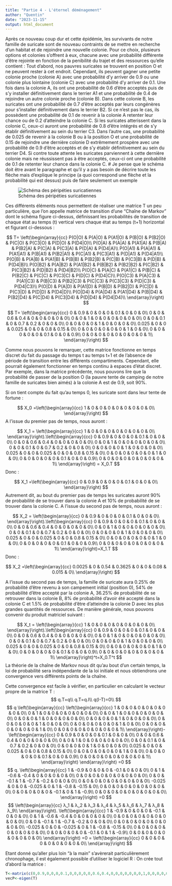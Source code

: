 ---
title: "Partie 4 - L'éternel déménagement"
author: "Quentin"
date: "2023-11-15"
output: html_document
---

Après ce nouveau coup dur et cette épidémie, les survivants de notre famille de suricate sont de nouveau contraints de se mettre en recherche d'un habitat et de rejoindre une nouvelle colonie. Pour ce choix, plusieurs options et colonies s'offrent à eux, chacune avec une probabilité différente d'être rejointe en fonction de la penibilité du trajet et des ressources qu'elle contient :
Tout d'abord, nos pauvres suricates se trouvent en position O et ne peuvent rester à cet endroit. Cependant, ils peuvent gagner une petite colonie proche (colonie A) avec une probabilité d'y arriver de 0.9 ou une colonie plus lointaine (colonie C) avec une probabilité d'y arriver de 0.1. 
Une fois dans la colonie A, ils ont une probabilité de 0.6 d'être acceptés puis de s'y installer définitivement dans le terrier A1 et une probabilité de 0.4 de rejoindre un autre colonie proche (colonie B). 
Dans cette colonie B, les suricates ont une probabilité de 0.7 d'être acceptés par leurs congénères pour s'installer définitivement dans le terrier B2. Si ce n'est pas le cas, ils possèdent une probabilité de 0.1 de revenir à la colonie A retenter leur chance ou de 0.2 d'atteindre la colonie C.
Si les suricates atterissent dans la colonie C, ceux-ci auront une probabilité de 0.8 d'être intégrés et de s'y établir définitivement au sein du terrier C3. Dans l'autre cas, une probabilité de 0.025 de revenir à la colonie B ou à la position O et une probabilité de 0.15 de rejoindre une dernière colonie D extrêmement prospère avec une probabilité de 0.9 d'être acceptés et de s'y établir définitivement au sein du terrier D4. 
Si contre toute attente les suricates parviennent à cette dernière colonie mais ne réussissent pas à être acceptés, ceux-ci ont une probabilité de 0.1 de retenter leur chance dans la colonie C. # Je pense que le schéma doit être avant le paragraphe et qu'il y a pas besoin de décrire toute les flèche mais d'explique le principe (a quoi correspond une flèche et la probabilité qui est dessus) puis de faire seulement un exemple

![Schéma des péripéties suricatiennes](C:/Users/qlamb/Documents/R/Schema_suricates.png)


Ces différents éléments nous permettent de réaliser une matrice T un peu particulière, que l'on appelle matrice de transition d'une "Chaîne de Markov" dont le schéma figure ci-dessus, définissant les probabilités de transition de chaque état au temps (t) vertical vers chaque état au temps (t+1) horizontal et figurant ci-dessous : 

$$
T=
\left(\begin{array}{cc} 
P(O|O) & P(A|O) & P(A1|O) & P(B|O) & P(B2|O) & P(C|O) & P(C3|O) & P(D|O) & P(D4|O)\\
P(O|A) & P(A|A) & P(A1|A) & P(B|A) & P(B2|A) & P(C|A) & P(C3|A) & P(D|A) & P(D4|A)\\
P(O|A1) & P(A|A1) & P(A1|A1) & P(B|A1) & P(B2|A1) & P(C|A1) & P(C3|A1) & P(D|A1) & P(D4|A1)\\
P(O|B) & P(A|B) & P(A1|B) & P(B|B) & P(B2|B) & P(C|B) & P(C3|B) & P(D|B) & P(D4|B)\\
P(O|B2) & P(A|B2) & P(A1|B2) & P(B|B2) & P(B2|B2) & P(C|B2) & P(C3|B2) & P(D|B2) & P(D4|B2)\\
P(O|C) & P(A|C) & P(A1|C) & P(B|C) & P(B2|C) & P(C|C) & P(C3|C) & P(D|C) & P(D4|C)\\
P(O|C3) & P(A|C3) & P(A1|C3) & P(B|C3) & P(B2|C3) & P(C|C3) & P(C3|C3) & P(D|C3) & P(D4|C3)\\
P(O|D) & P(A|D) & P(A1|D) & P(B|D) & P(B2|D) & P(C|D) & P(C3|D) & P(D|D) & P(D4|D)\\
P(O|D4) & P(A|D4) & P(A1|D4) & P(B|D4) & P(B2|D4) & P(C|D4) & P(C3|D4) & P(D|D4) & P(D4|D4)\\
\end{array}\right)
$$

$$ T=
\left(\begin{array}{cc} 
0 & 0.9 & 0 & 0 & 0 & 0.1 & 0  & 0 & 0\\
0 & 0 & 0.6 & 0.4 & 0 & 0 & 0 & 0 & 0\\
0 & 0 & 1 & 0 & 0 & 0 & 0 & 0 & 0\\
0 & 0 & 0.1 & 0 & 0.7 & 0.2 & 0 & 0 & 0\\
0 & 0 & 0 & 0 & 1 & 0 & 0 & 0 & 0\\
0.025 & 0 & 0 & 0.025 & 0 & 0 & 0.8 & 0.15 & 0\\
0 & 0 & 0 & 0 & 0 & 0 & 1 & 0 & 0\\
0 & 0 & 0 & 0 & 0 & 0.1 & 0 & 0 & 0.9\\
0 & 0 & 0 & 0 & 0 & 0 & 0 & 0 & 1\\
\end{array}\right)
$$

Comme nous pouvons le remarquer, cette matrice fonctionne en temps discret du fait du passage du temps t au temps t+1 et de l'absence de période de transition entre les différents compartiments. Cependant, elle pourrait également fonctionner en temps continu à espaces d'état discret.
Par exemple, dans la matrice précédente, nous pouvons lire que la probabilité de passer de la position O (la pauvre tente de camping de notre famille de suricates bien aimés) à la colonie A est de 0.9, soit 90%.

Si on tient compte du fait qu'au temps 0, les suricate sont dans leur tente de fortune :

$$
X_0 =\left(\begin{array}{cc} 
1 & 0 & 0 & 0 & 0 & 0 & 0  & 0 & 0\\
\end{array}\right)
$$
A l'issue du premier pas de temps, nous auront :

$$
X_1 = \left(\begin{array}{cc}
1 & 0 & 0 & 0 & 0 & 0 & 0  & 0 & 0\\
\end{array}\right).\left(\begin{array}{cc} 
0 & 0.9 & 0 & 0 & 0 & 0.1 & 0  & 0 & 0\\
0 & 0 & 0.6 & 0.4 & 0 & 0 & 0 & 0 & 0\\
0 & 0 & 1 & 0 & 0 & 0 & 0 & 0 & 0\\
0 & 0 & 0.1 & 0 & 0.7 & 0.2 & 0 & 0 & 0\\
0 & 0 & 0 & 0 & 1 & 0 & 0 & 0 & 0\\
0.025 & 0 & 0 & 0.025 & 0 & 0 & 0.8 & 0.15 & 0\\
0 & 0 & 0 & 0 & 0 & 0 & 1 & 0 & 0\\
0 & 0 & 0 & 0 & 0 & 0.1 & 0 & 0 & 0.9\\
0 & 0 & 0 & 0 & 0 & 0 & 0 & 0 & 1\\
\end{array}\right) = X_0.T
$$
Donc :

$$ 
X_1 =\left(\begin{array}{cc} 
0 & 0.9 & 0 & 0 & 0 & 0.1 & 0 & 0 & 0\\
\end{array}\right)
$$
Autrement dit, au bout du premier pas de temps les suricates auront 90% de probabilité de se trouver dans la colonie A et 10% de probabilité de se trouver dans la colonie C.
A l'issue du second pas de temps, nous auront :

$$
X_2 = \left(\begin{array}{cc}
0 & 0.9 & 0 & 0 & 0 & 0.1 & 0 & 0 & 0\\
\end{array}\right).\left(\begin{array}{cc} 
0 & 0.9 & 0 & 0 & 0 & 0.1 & 0  & 0 & 0\\
0 & 0 & 0.6 & 0.4 & 0 & 0 & 0 & 0 & 0\\
0 & 0 & 1 & 0 & 0 & 0 & 0 & 0 & 0\\
0 & 0 & 0.1 & 0 & 0.7 & 0.2 & 0 & 0 & 0\\
0 & 0 & 0 & 0 & 1 & 0 & 0 & 0 & 0\\
0.025 & 0 & 0 & 0.025 & 0 & 0 & 0.8 & 0.15 & 0\\
0 & 0 & 0 & 0 & 0 & 0 & 1 & 0 & 0\\
0 & 0 & 0 & 0 & 0 & 0.1 & 0 & 0 & 0.9\\
0 & 0 & 0 & 0 & 0 & 0 & 0 & 0 & 1\\
\end{array}\right)=X_1.T
$$
Donc :

$$ 
X_2 =\left(\begin{array}{cc} 
0.0025 & 0 & 0.54 & 0.3625 & 0 & 0 & 0.08 & 0.015 & 0\\
\end{array}\right)
$$

A l'issue du second pas de temps, la famille de suricate aura 0.25% de probabilité d'être revenu à son campement initial (position 0), 54% de probabilité d'être accepté par la colonie A, 36.25% de probabilité de se retrouver dans la colonie B, 8% de probabilité d'avoir été accepté dans la colonie C et 1.5% de probabilité d'être d'atteindre la colonie D avec les plus grandes quantités de ressources.
De manière générale, nous pouvons convenir du produit matriciel suivant :

$$
X_t = \left(\begin{array}{cc}
1 & 0 & 0 & 0 & 0 & 0 & 0  & 0 & 0\\
\end{array}\right).\left(\begin{array}{cc} 
0 & 0.9 & 0 & 0 & 0 & 0.1 & 0  & 0 & 0\\
0 & 0 & 0.6 & 0.4 & 0 & 0 & 0 & 0 & 0\\
0 & 0 & 1 & 0 & 0 & 0 & 0 & 0 & 0\\
0 & 0 & 0.1 & 0 & 0.7 & 0.2 & 0 & 0 & 0\\
0 & 0 & 0 & 0 & 1 & 0 & 0 & 0 & 0\\
0.025 & 0 & 0 & 0.025 & 0 & 0 & 0.8 & 0.15 & 0\\
0 & 0 & 0 & 0 & 0 & 0 & 1 & 0 & 0\\
0 & 0 & 0 & 0 & 0 & 0.1 & 0 & 0 & 0.9\\
0 & 0 & 0 & 0 & 0 & 0 & 0 & 0 & 1\\
\end{array}\right)^t=X_0.T^t
$$
La théorie de la chaîne de Markov nous dit qu'au bout d'un certain temps, la loi de probabilité sera indépendante de la loi initiale et nous obtiendrons une convergence vers différents points de la chaîne.

Cette convergence est facile à vérifier, en particulier en calculant le vecteur propre de la matrice T :
$$
q.T=q\\
q.T=q.I\\
q(I-T)=0\\
$$
$$
q
\left(\begin{array}{cc}
\left(\begin{array}{cc}
1 & 0 & 0 & 0 & 0 & 0 & 0  & 0 & 0\\
0 & 1 & 0 & 0 & 0 & 0 & 0 & 0 & 0\\
0 & 0 & 1 & 0 & 0 & 0 & 0 & 0 & 0\\
0 & 0 & 0 & 1 & 0 & 0 & 0 & 0 & 0\\
0 & 0 & 0 & 0 & 1 & 0 & 0 & 0 & 0\\
0 & 0 & 0 & 0 & 0 & 1 & 0 & 0 & 0\\
0 & 0 & 0 & 0 & 0 & 0 & 1 & 0 & 0\\
0 & 0 & 0 & 0 & 0 & 0 & 0 & 1 & 0\\
0 & 0 & 0 & 0 & 0 & 0 & 0 & 0 & 1\\
\end{array}\right)-\left(\begin{array}{cc} 
0 & 0.9 & 0 & 0 & 0 & 0.1 & 0  & 0 & 0\\
0 & 0 & 0.6 & 0.4 & 0 & 0 & 0 & 0 & 0\\
0 & 0 & 1 & 0 & 0 & 0 & 0 & 0 & 0\\
0 & 0 & 0.1 & 0 & 0.7 & 0.2 & 0 & 0 & 0\\
0 & 0 & 0 & 0 & 1 & 0 & 0 & 0 & 0\\
0.025 & 0 & 0 & 0.025 & 0 & 0 & 0.8 & 0.15 & 0\\
0 & 0 & 0 & 0 & 0 & 0 & 1 & 0 & 0\\
0 & 0 & 0 & 0 & 0 & 0.1 & 0 & 0 & 0.9\\
0 & 0 & 0 & 0 & 0 & 0 & 0 & 0 & 1\\
\end{array}\right)
\end{array}\right)
=0
$$
$$
q.
\left(\begin{array}{cc}
1 & -0.9 & 0 & 0 & 0 & -0.1 & 0  & 0 & 0\\
0 & 1 & -0.6 & -0.4 & 0 & 0 & 0 & 0 & 0\\
0 & 0 & 0 & 0 & 0 & 0 & 0 & 0 & 0\\
0 & 0 & -0.1 & 1 & -0.7 & -0.2 & 0 & 0 & 0\\
0 & 0 & 0 & 0 & 0 & 0 & 0 & 0 & 0\\
-0.025 & 0 & 0 & -0.025 & 0 & 1 & -0.8 & -0.15 & 0\\
0 & 0 & 0 & 0 & 0 & 0 & 0 & 0 & 0\\
0 & 0 & 0 & 0 & 0 & -0.1 & 0 & 1 & -0.9\\
0 & 0 & 0 & 0 & 0 & 0 & 0 & 0 & 0\\
\end{array}\right)
=0
$$
$$
\left(\begin{array}{cc} 
λ_1 & λ_2 & λ_3 & λ_4 & λ_5 & λ_6 & λ_7 & λ_8 & λ_9\\
\end{array}\right).
\left(\begin{array}{cc}
1 & -0.9 & 0 & 0 & 0 & -0.1 & 0  & 0 & 0\\
0 & 1 & -0.6 & -0.4 & 0 & 0 & 0 & 0 & 0\\
0 & 0 & 0 & 0 & 0 & 0 & 0 & 0 & 0\\
0 & 0 & -0.1 & 1 & -0.7 & -0.2 & 0 & 0 & 0\\
0 & 0 & 0 & 0 & 0 & 0 & 0 & 0 & 0\\
-0.025 & 0 & 0 & -0.025 & 0 & 1 & -0.8 & -0.15 & 0\\
0 & 0 & 0 & 0 & 0 & 0 & 0 & 0 & 0\\
0 & 0 & 0 & 0 & 0 & -0.1 & 0 & 1 & -0.9\\
0 & 0 & 0 & 0 & 0 & 0 & 0 & 0 & 0\\
\end{array}\right)
=0 = \left(\begin{array}{cc} 
0 & 0 & 0 & 0 & 0 & 0 & 0 & 0 & 0\\
\end{array}\right)
$$

Etant donné qu'aller plus loin "à la main" s'avèrerait particulièrement chronophage, il est également possible d'utiliser le logiciel R :
On crée tout d'abord la matrice :
```{r}
T<-matrix(c(0,0.9,0,0,0,0.1,0,0,0,0,0,0.6,0.4,0,0,0,0,0,0,0,1,0,0,0,0,0,0,0,0,0.1,0,0.7,0.2,0,0,0,0,0,0,0,1,0,0,0,0,0.025,0,0,0.025,0,0,0.8,0.15,0,0,0,0,0,0,0,1,0,0,0,0,0,0,0,0.1,0,0,0.9,0,0,0,0,0,0,0,0,1),ncol=9,nrow=9,byrow=TRUE)
vecP<-eigen(T)
```

